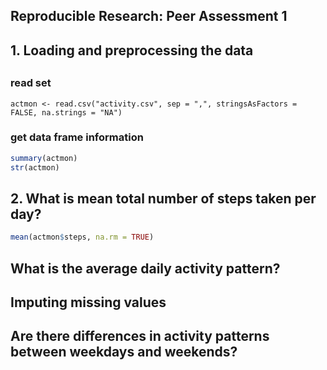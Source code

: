 ## Reproducible Research: Peer Assessment 1


## 1. Loading and preprocessing the data
##    
### read set
```readset
actmon <- read.csv("activity.csv", sep = ",", stringsAsFactors = FALSE, na.strings = "NA")
```
### get data frame information 
```r
summary(actmon)
str(actmon)
```
## 2. What is mean total number of steps taken per day?
```r
mean(actmon$steps, na.rm = TRUE)

```

## What is the average daily activity pattern?



## Imputing missing values



## Are there differences in activity patterns between weekdays and weekends?
